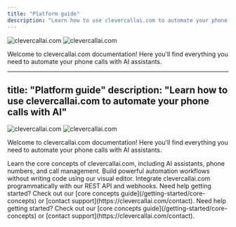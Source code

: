 ```yaml
---
title: "Platform guide"
description: "Learn how to use clevercallai.com to automate your phone calls with AI"
---
```


<img
  className="block dark:hidden"
  src="https://static.wixstatic.com/media/8b7929_dda63d5acf7348e1a4f73dacc76d3d1ef000.jpg/v1/fill/w_1344,h_497,al_c,q_85,enc_avif,quality_auto/8b7929_dda63d5acf7348e1a4f73dacc76d3d1ef000.jpg"
  alt="clevercallai.com"
/>
<img
  className="hidden dark:block"
  src="https://clevercallai.com/ogimage-en.jpg"
  alt="clevercallai.com"
/>

Welcome to clevercallai.com documentation! Here you'll find everything you need to
automate your phone calls with AI assistants.

---
title: "Platform guide"
description: "Learn how to use clevercallai.com to automate your phone calls with AI"
---

<img
  className="block dark:hidden"
  src="https://static.wixstatic.com/media/8b7929_dda63d5acf7348e1a4f73dacc76d3d1ef000.jpg/v1/fill/w_1344,h_497,al_c,q_85,enc_avif,quality_auto/8b7929_dda63d5acf7348e1a4f73dacc76d3d1ef000.jpg"
  alt="clevercallai.com"
/>
<img
  className="hidden dark:block"
  src="https://clevercallai.com/ogimage-en.jpg"
  alt="clevercallai.com"
/>

Welcome to clevercallai.com documentation! Here you'll find everything you need to
automate your phone calls with AI assistants.

<CardGroup cols={2}>
  <Card
    title="Platform Guide"
    icon="book"
    href="/platform-guide/overview"
    color="#06df4b">
    Learn the core concepts of clevercallai.com, including AI assistants, phone
    numbers, and call management.
  </Card>
  <Card
    title="No-Code Automation"
    icon="wand-magic-sparkles"
    href="/automation-platform/introduction"
    color="pink">
    Build powerful automation workflows without writing code using our visual
    editor.
  </Card>
  <Card
    title="API Reference"
    icon="code"
    href="/api-reference/introduction"
    color="blue">
    Integrate clevercallai.com programmatically with our REST API and webhooks.
  </Card>
 


<Note>
  Need help getting started? Check out our [core concepts
  guide](/getting-started/core-concepts) or [contact
  support](https://clevercallai.com/contact).
</Note>

 


<Note>
  Need help getting started? Check out our [core concepts
  guide](/getting-started/core-concepts) or [contact
  support](https://clevercallai.com/contact).
</Note>

